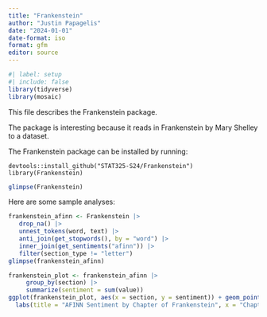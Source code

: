 ```yaml
---
title: "Frankenstein"
author: "Justin Papagelis"
date: "2024-01-01"
date-format: iso
format: gfm
editor: source
---
```


```r
#| label: setup
#| include: false
library(tidyverse)
library(mosaic)

```

This file describes the Frankenstein package.

The package is interesting because it reads in Frankenstein by Mary Shelley to a dataset.

The Frankenstein package can be installed by running:

```
devtools::install_github("STAT325-S24/Frankenstein")
library(Frankenstein)
```

```r
glimpse(Frankenstein)
```

Here are some sample analyses:

```r
frankenstein_afinn <- Frankenstein |>
   drop_na() |>
   unnest_tokens(word, text) |>
   anti_join(get_stopwords(), by = "word") |>
   inner_join(get_sentiments("afinn")) |>
   filter(section_type != "letter")
glimpse(frankenstein_afinn)
```
```r
frankenstein_plot <- frankenstein_afinn |>
     group_by(section) |>
     summarize(sentiment = sum(value))
ggplot(frankenstein_plot, aes(x = section, y = sentiment)) + geom_point() + geom_smooth() +
  labs(title = "AFINN Sentiment by Chapter of Frankenstein", x = "Chapter", y = "Sentiment")
```

